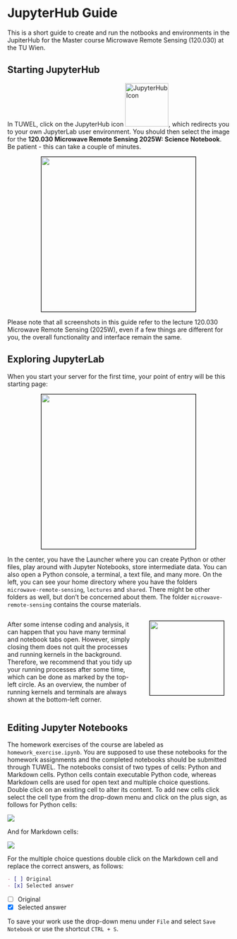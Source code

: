 # JupyterHub Guide {.unnumbered}

This is a short guide to create and run the notbooks and environments in the JupiterHub for the Master course Microwave Remote Sensing (120.030) at the TU Wien.

## Starting JupyterHub

In TUWEL, click on the JupyterHub icon ![JupyterHub Icon](./images/jupiterhub_icon.png){width=7em}, which redirects you to your own JupyterLab user environment. You should then select the image for the **120.030 Microwave Remote Sensing 2025W: Science Notebook**. Be patient - this can take a couple of minutes.

<p style="text-align: center;">
  <img src="./images/select_server.png" style="border: 1px solid black; width: 25em; "/>
</p>

Please note that all screenshots in this guide refer to the lecture 120.030 Microwave Remote Sensing (2025W), even if a few things are different for you, the overall functionality and interface remain the same.

## Exploring JupyterLab

When you start your server for the first time, your point of entry will be this starting page:

<p style="text-align: center;">
  <img src="./images/startingpage.png" style="border: 1px solid black; width: 25em; "/>
</p>

In the center, you have the Launcher where you can create Python or other files, play around with Jupyter Notebooks, store intermediate data. You can also open a Python console, a terminal, a text file, and many more.
On the left, you can see your home directory where you have the folders `microwave-remote-sensing`, `lectures` and `shared`. There might be other folders as well, but don't be concerned about them. The folder `microwave-remote-sensing` contains the course materials.

::: {.columns}
:::: {.column width="60%"}
After some intense coding and analysis, it can happen that you have many terminal and notebook tabs open. However, simply closing them does not quit the processes and running kernels in the background. Therefore, we recommend that you tidy up your running processes after some time, which can be done as marked by the top-left circle. As an overview, the number of running kernels and terminals are always shown at the bottom-left corner.
::::

:::: {.column width="40%"}
<p style="text-align: center;">
  <img src="./images/quit_processes.png" style="border: 1px solid black; width: 12em; "/>
</p>
::::
:::

## Editing Jupyter Notebooks

The homework exercises of the course are labeled as `homework_exercise.ipynb`. You are supposed to use these notebooks for the homework assignments and the completed notebooks should be submitted through TUWEL. The notebooks consist of two types of cells: Python and Markdown cells. Python cells contain executable Python code, whereas Markdown cells are used for open text and multiple choice questions. Double click on an existing cell to alter its content. To add new cells click select the cell type from the drop-down menu and click on the plus sign, as follows for Python cells:

![](./images/code_cell.png)

And for Markdown cells:

![](./images/markdown_cell.png)

For the multiple choice questions double click on the Markdown cell and replace the correct answers, as follows:

```markdown
- [ ] Original
- [x] Selected answer
```

- [ ] Original
- [x] Selected answer

To save your work use the drop-down menu under `File` and select `Save Notebook` or use the shortcut `CTRL + S`.
